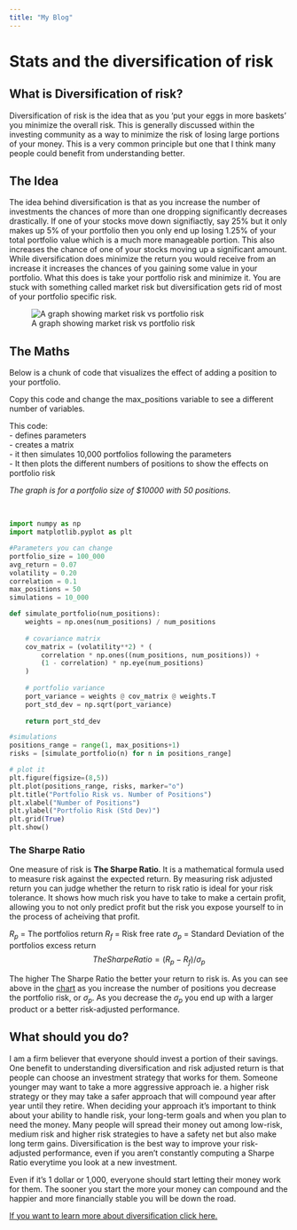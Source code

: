 ```yaml
---
title: "My Blog"
---
```


# Stats and the diversification of risk

## What is Diversification of risk?
Diversification of risk is the idea that as you 'put your eggs in more baskets' you minimize the overall risk. This is generally discussed within the investing community as a way to minimize the risk of losing large portions of your money. This is a very common principle but one that I think many people could benefit from understanding better.

## The Idea
The idea behind diversification is that as you increase the number of investments the chances of more than one dropping significantly decreases drastically. If one of your stocks move down signifiactly, say 25% but it only makes up 5% of your portfolio then you only end up losing 1.25% of your total portfolio value which is a much more manageable portion. This also increases the chance of one of your stocks moving up a significant amount. While diversification does minimize the return you would receive from an increase it increases the chances of you gaining some value in your portfolio. What this does is take your portfolio risk and minimize it. You are stuck with something called market risk but diversification gets rid of most of your portfolio specific risk.

![A graph showing market risk vs portfolio risk](..\imgs\chart.png)


## The Maths
Below is a chunk of code that visualizes the effect of adding a position to your portfolio.

Copy this code and change the max_positions variable to see a different number of variables. 

This code: <br>
- defines parameters <br>
- creates a matrix <br>
- it then simulates 10,000 portfolios following the parameters <br>
- It then plots the different numbers of positions to show the effects on portfolio risk <br>

*The graph is for a portfolio size of $10000 with 50 positions.*

<br>
```python
import numpy as np
import matplotlib.pyplot as plt

#Parameters you can change
portfolio_size = 100_000
avg_return = 0.07
volatility = 0.20
correlation = 0.1
max_positions = 50
simulations = 10_000

def simulate_portfolio(num_positions):
    weights = np.ones(num_positions) / num_positions
    
    # covariance matrix
    cov_matrix = (volatility**2) * (
        correlation * np.ones((num_positions, num_positions)) +
        (1 - correlation) * np.eye(num_positions)
    )
    
    # portfolio variance
    port_variance = weights @ cov_matrix @ weights.T
    port_std_dev = np.sqrt(port_variance)
    
    return port_std_dev

#simulations
positions_range = range(1, max_positions+1)
risks = [simulate_portfolio(n) for n in positions_range]

# plot it
plt.figure(figsize=(8,5))
plt.plot(positions_range, risks, marker="o")
plt.title("Portfolio Risk vs. Number of Positions")
plt.xlabel("Number of Positions")
plt.ylabel("Portfolio Risk (Std Dev)")
plt.grid(True)
plt.show()

```

### The Sharpe Ratio
One measure of risk is **The Sharpe Ratio**. It is a mathematical formula used to measure risk against the expected return. By measuring risk adjusted return you can judge whether the return to risk ratio is ideal for your risk tolerance. It shows how much risk you have to take to make a certain profit, allowing you to not only predict profit but the risk you expose yourself to in the process of acheiving that profit.

$R_p$ = The portfolios return
$R_f$ = Risk free rate
$\sigma_p$ = Standard Deviation of the portfolios excess return
$$
The Sharpe Ratio = (R_p - R_f)/\sigma_p
$$

The higher The Sharpe Ratio the better your return to risk is. As you can see above in the [chart](#the-maths) as you increase the number of positions you decrease the portfolio risk, or $\sigma_p$. As you decrease the $\sigma_p$ you end up with a larger product or a better risk-adjusted performance.

## What should you do?
I am a firm believer that everyone should invest a portion of their savings. One benefit to understanding diversification and risk adjusted return is that people can choose an investment strategy that works for them. Someone younger may want to take a more aggressive approach ie. a higher risk strategy or they may take a safer approach that will compound year after year until they retire. When deciding your approach it's important to think about your ability to handle risk, your long-term goals and when you plan to need the money. Many people will spread their money out among low-risk, medium risk and higher risk strategies to have a safety net but also make long term gains. Diversification is the best way to improve your risk-adjusted performance, even if you aren't constantly computing a Sharpe Ratio everytime you look at a new investment.

Even if it's 1 dollar or 1,000, everyone should start letting their money work for them. The sooner you start the more your money can compound and the happier and more financially stable you will be down the road.

[If you want to learn more about diversification click here.](https://www.investopedia.com/terms/d/diversification.asp)